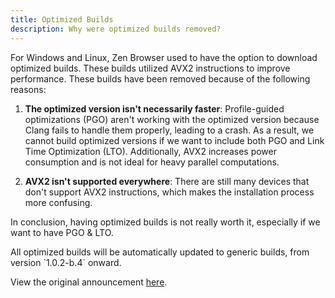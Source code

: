 ```yaml
---
title: Optimized Builds
description: Why were optimized builds removed?
---
```


For Windows and Linux, Zen Browser used to have the option to download optimized builds. These builds utilized AVX2 instructions to improve performance. These builds have been removed because of the following reasons:

1. **The optimized version isn't necessarily faster**: Profile-guided optimizations (PGO) aren't working with the optimized version because Clang fails to handle them properly, leading to a crash. As a result, we cannot build optimized versions if we want to include both PGO and Link Time Optimization (LTO). Additionally, AVX2 increases power consumption and is not ideal for heavy parallel computations.

2. **AVX2 isn't supported everywhere**: There are still many devices that don't support AVX2 instructions, which makes the installation process more confusing.

In conclusion, having optimized builds is not really worth it, especially if we want to have PGO & LTO.

<Callout type="info" title="Tip">
  All optimized builds will be automatically updated to generic builds, from version `1.0.2-b.4` onward.
</Callout>

View the original announcement [here](https://github.com/zen-browser/desktop/wiki/Why-have-optimized-builds-been-removed%3F).
